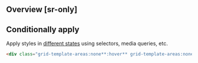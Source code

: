 ## Overview [sr-only]
<Overview/>

## Conditionally apply
Apply styles in [different states](/docs/states-and-queries) using selectors, media queries, etc.
```html
<div class="grid-template-areas:none**:hover** grid-template-areas:none**@sm** grid-template-areas:none**@dark** grid-template-areas:none**@print**">…</div>
```


